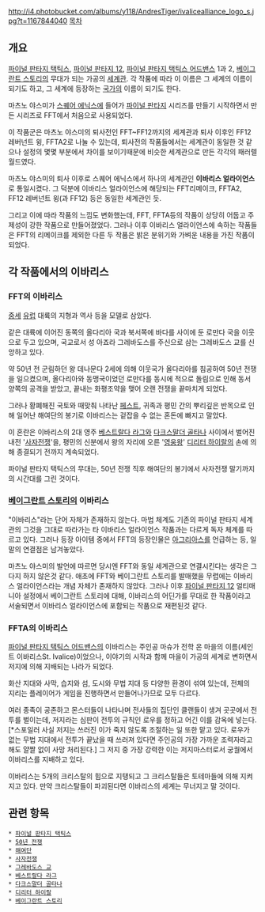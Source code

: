 http://i4.photobucket.com/albums/y118/AndresTiger/ivalicealliance_logo_s.jpg?t=1167844040
[[목차]]
== 개요 ==
[[파이널 판타지 택틱스]], [[파이널 판타지 12]], [[파이널 판타지 택틱스 어드밴스]] 1과 2, [[베이그란트 스토리]]의 무대가 되는 가공의 [[세계관]]. 각 작품에 따라 이 이름은 그 세계의 이름이 되기도 하고, 그 세계에 등장하는 [[국가]]의 이름이 되기도 한다.

마츠노 야스미가 [[스퀘어 에닉스]]에 들어가 [[파이널 판타지]] 시리즈를 만들기 시작하면서 만든 시리즈로 FFT에서 처음으로 사용되었다.

이 작품군은 마츠노 야스미의 퇴사전인 FFT~FF12까지의 세계관과 퇴사 이후인 FF12레버넌트 윙, FFTA2로 나눌 수 있는데, 퇴사전의 작품들에서는 세계관이 동일한 것 같으나 설정의 몇몇 부분에서 차이를 보이기때문에 비슷한 세계관으로 만든 각각의 패러렐 월드였다. 

마츠노 야스미의 퇴사 이후로 스퀘어 에닉스에서 하나의 세계관인 '''이바리스 얼라이언스'''로 통일시켰다. 그 덕분에 이바리스 얼라이언스에 해당되는 FFT리메이크, FFTA2, FF12 레버넌트 윙(과 FF12) 등은 동일한 세계관인 듯.

그리고 이에 따라 작품의 느낌도 변화했는데, FFT, FFTA등의 작품이 상당히 어둡고 주제성이 강한 작품으로 만들어졌었다. 그러나 이후 이바리스 얼라이언스에 속하는 작품들은 FFT의 리메이크를 제외한 다른 두 작품은 밝은 분위기와 가벼운 내용을 가진 작품이 되었다.
== 각 작품에서의 이바리스 ==
=== FFT의 이바리스 ===
[[중세]] [[유럽]] 대륙의 지형과 역사 등을 모델로 삼았다. 

같은 대륙에 이어진 동쪽의 올다리아 국과 북서쪽에 바다를 사이에 둔 로만다 국을 이웃으로 두고 있으며, 국교로서 성 아죠라 그레바도스를 주신으로 삼는 그레바도스 교를 신앙하고 있다. 

약 50년 전 군림하던 왕 데나문다 2세에 의해 이웃국가 올다리아를 침공하여 50년 전쟁을 일으켰으며, 올다리아와 동맹국이었던 로만다를 동시에 적으로 돌림으로 인해 동서 양쪽의 공격을 받았고, 끝내는 화평조약을 맺어 오랜 전쟁을 끝마치게 되었다.

그러나 황폐해진 국토와 때맞춰 나타난 [[페스트]], 귀족과 평민 간의 뿌리깊은 반목으로 인해 일어난 해여단의 봉기로 이바리스는 겉잡을 수 없는 혼돈에 빠지고 말았다. 

이 혼란은 이바리스의 2대 영주 [[파이널 판타지 택틱스/등장인물#s-1.3|베스트랄다 라그]]와 [[파이널 판타지 택틱스/등장인물#s-4|다크스말더 골타나]] 사이에서 벌어진 내전 '[[사자전쟁]]'을, 평민의 신분에서 왕의 자리에 오른 '[[영웅왕]]' [[디리터 하이랄]]의 손에 의해 종결되기 전까지 계속되었다. 

파이널 판타지 택틱스의 무대는, 50년 전쟁 직후 해여단의 봉기에서 사자전쟁 말기까지의 시간대를 그린 것이다.
=== [[베이그란트 스토리]]의 이바리스 ===
"이바리스"라는 단어 자체가 존재하지 않는다. 마법 체계도 기존의 파이널 판타지 세계관의 그것을 그대로 따라가는 타 이바리스 얼라이언스 작품과는 다르게 독자 체계를 따르고 있다. 그러나 등장 아이템 중에서 FFT의 등장인물은 [[아그리아스 오크스|아그리아스]]를 언급하는 등, 일말의 연결점은 남겨놓았다.

마츠노 야스미의 발언에 따르면 당시엔 FFT와 동일 세계관으로 연결시킨다는 생각은 그다지 하지 않은것 같다. 애초에 FFT와 베이그란트 스토리를 발매했을 무렵에는 이바리스 얼라이언스라는 개념 자체가 존재하지 않았다. 그러나 이후 [[파이널 판타지 12]] 얼티매니아 설정에서 베이그란트 스토리에 대해, 이바리스의 어딘가를 무대로 한 작품이라고 서술되면서 이바리스 얼라이언스에 포함되는 작품으로 재편된것 같다.
=== FFTA의 이바리스 ===
[[파이널 판타지 택틱스 어드밴스]]의 이바리스는 주인공 마슈가 전학 온 마을의 이름(세인트 이바리스St. Ivalice)이었으나, 이야기의 시작과 함께 마을이 가공의 세계로 변하면서 저지에 의해 지배되는 나라가 되었다.

화산 지대와 사막, 습지와 섬, 도시와 무법 지대 등 다양한 환경이 섞여 있는데, 전체의 지리는 플레이어가 게임을 진행하면서 만들어나가므로 모두 다르다.

여러 종족이 공존하고 몬스터들이 나타나며 전사들의 집단인 클랜들이 생겨 곳곳에서 전투를 벌이는데, 저지라는 심판이 전투의 규칙인 로우를 정하고 어긴 이를 감옥에 넣는다.[*스포일러 사실 저지는 쓰러진 이가 죽지 않도록 조절하는 일 또한 맡고 있다. 로우가 없는 무법 지대에서 전투가 끝났을 때 쓰러져 있다면 주인공의 가장 가까운 조력자라고 해도 얄짤 없이 사망 처리된다.] 그 저지 중 가장 강력한 이는 저지마스터로서 궁궐에서 이바리스를 지배하고 있다.

이바리스는 5개의 크리스탈의 힘으로 지탱되고 그 크리스탈들은 토테마들에 의해 지켜지고 있다. 만약 크리스탈들이 파괴된다면 이바리스의 세계는 무너지고 말 것이다.
== 관련 항목 ==
 * [[파이널 판타지 택틱스]]
 * [[50년 전쟁]]
 * [[해여단]]
 * [[사자전쟁]]
 * [[그레바도스 교]]
 * [[베스트랄다 라그]]
 * [[다크스말더 골타나]]
 * [[디리터 하이랄]]
 * [[베이그란트 스토리]]
